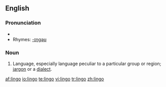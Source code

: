 ==English==
===Pronunciation===
{{IPA|ˈlɪn.go}}
*{{audio|en-us-lingo.ogg|Audio (US)}}
*Rhymes: [[Rhymes:English:-ɪŋɡəʊ|-ɪŋɡəʊ]]

===Noun===
{{en-noun}}
#Language, especially language peculiar to a particular group or region; [[jargon]] or a [[dialect]].

[[af:lingo]]
[[io:lingo]]
[[te:lingo]]
[[vi:lingo]]
[[tr:lingo]]
[[zh:lingo]]